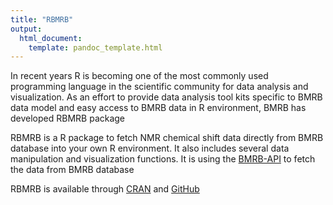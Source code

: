 ```yaml
---
title: "RBMRB"
output:
  html_document:
    template: pandoc_template.html
---
```




In recent years R is becoming one of the most commonly used programming language in the scientific community for data analysis and visualization. As an effort to provide data analysis tool kits specific to BMRB data model and easy access to BMRB data in R environment, BMRB has developed RBMRB package  

RBMRB is a R package to fetch NMR chemical shift data directly from BMRB database into your own R environment. It also includes several data manipulation and visualization functions. It is using the [BMRB-API](https://github.com/uwbmrb/BMRB-API) to fetch the data from BMRB database

RBMRB is available through [CRAN]( https://CRAN.R-project.org/package=RBMRB) and [GitHub](https://github.com/uwbmrb/RBMRB)

